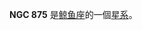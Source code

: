 {{NGCInfoBox|NGCID=NGC 875|發現者=德亞瑞司特|發現日期=1865年9月26日|其他編號=NGC 867, UGC 1760,MCG 0-6-60|曆元=J2000.0|赤經=2時17分4.8秒
|赤緯=1°14'41"|星座=鲸鱼座|星體=星系|星等=13.1|表面亮度=13.3|藍等=14}}

'''NGC 875''' 是[[鲸鱼座|鲸鱼座]]的一個[[星系|星系]]。

{{NGCReference|875}}
{{Catalogs|NGC=875}}




{{Galaxy-stub}}